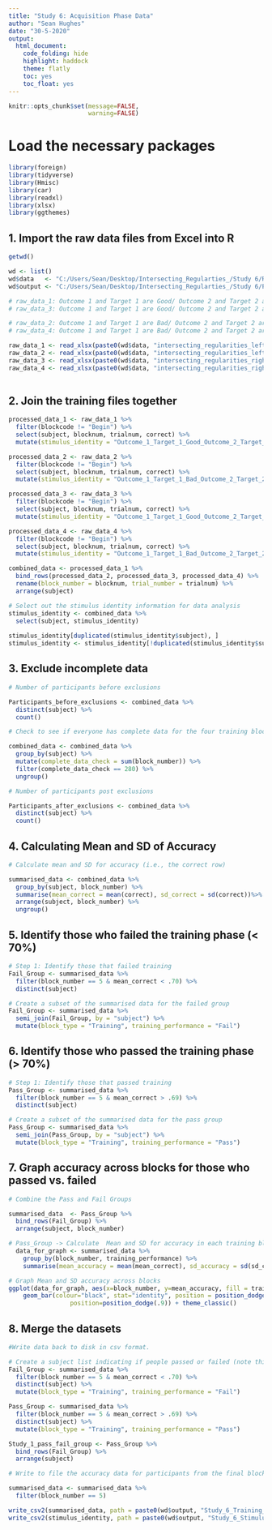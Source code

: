 ```yaml
---
title: "Study 6: Acquisition Phase Data"
author: "Sean Hughes"
date: "30-5-2020"
output: 
  html_document:
    code_folding: hide
    highlight: haddock
    theme: flatly
    toc: yes 
    toc_float: yes
---
```


```r
knitr::opts_chunk$set(message=FALSE,
                      warning=FALSE)
```


# Load the necessary packages

```r
library(foreign)
library(tidyverse)
library(Hmisc)
library(car)
library(readxl)
library(xlsx)
library(ggthemes)
```

## 1. Import the raw data files from Excel into R

```r
getwd()

wd <- list()
wd$data   <- "C:/Users/Sean/Desktop/Intersecting_Regularties_/Study 6/Raw_Data/"
wd$output <- "C:/Users/Sean/Desktop/Intersecting_Regularties_/Study 6/Processed_Data/"

# raw_data_1: Outcome 1 and Target 1 are Good/ Outcome 2 and Target 2 are Bad
# raw_data_3: Outcome 1 and Target 1 are Good/ Outcome 2 and Target 2 are Bad

# raw_data_2: Outcome 1 and Target 1 are Bad/ Outcome 2 and Target 2 are Good
# raw_data_4: Outcome 1 and Target 1 are Bad/ Outcome 2 and Target 2 are Good

raw_data_1 <- read_xlsx(paste0(wd$data, "intersecting_regularities_left_17_04_26.xlsx"), col_names = TRUE)
raw_data_2 <- read_xlsx(paste0(wd$data, "intersecting_regularities_left_rev_17_04_26.xlsx"), col_names = TRUE)
raw_data_3 <- read_xlsx(paste0(wd$data, "intersecting_regularities_right_17_04_26.xlsx"), col_names = TRUE)
raw_data_4 <- read_xlsx(paste0(wd$data, "intersecting_regularities_right_rev_17_04_26.xlsx"), col_names = TRUE)
  
```

## 2. Join the training files together

```r

processed_data_1 <- raw_data_1 %>% 
  filter(blockcode != "Begin") %>% 
  select(subject, blocknum, trialnum, correct) %>%
  mutate(stimulus_identity = "Outcome_1_Target_1_Good_Outcome_2_Target_2_Bad")

processed_data_2 <- raw_data_2 %>% 
  filter(blockcode != "Begin") %>% 
  select(subject, blocknum, trialnum, correct) %>% 
  mutate(stimulus_identity = "Outcome_1_Target_1_Bad_Outcome_2_Target_2_Good")

processed_data_3 <- raw_data_3 %>% 
  filter(blockcode != "Begin") %>% 
  select(subject, blocknum, trialnum, correct) %>%
  mutate(stimulus_identity = "Outcome_1_Target_1_Good_Outcome_2_Target_2_Bad")

processed_data_4 <- raw_data_4 %>% 
  filter(blockcode != "Begin") %>% 
  select(subject, blocknum, trialnum, correct) %>% 
  mutate(stimulus_identity = "Outcome_1_Target_1_Bad_Outcome_2_Target_2_Good")

combined_data <- processed_data_1 %>% 
  bind_rows(processed_data_2, processed_data_3, processed_data_4) %>%
  rename(block_number = blocknum, trial_number = trialnum) %>% 
  arrange(subject)

# Select out the stimulus identity information for data analysis 
stimulus_identity <- combined_data %>% 
  select(subject, stimulus_identity) 
  
stimulus_identity[duplicated(stimulus_identity$subject), ]
stimulus_identity <- stimulus_identity[!duplicated(stimulus_identity$subject), ]

```

## 3. Exclude incomplete data

```r

# Number of participants before exclusions

Participants_before_exclusions <- combined_data %>% 
  distinct(subject) %>% 
  count()

# Check to see if everyone has complete data for the four training blocks - if block_number = 280 then they do. Otherwise they do not. If they do not then remove them 

combined_data <- combined_data %>%
  group_by(subject) %>% 
  mutate(complete_data_check = sum(block_number)) %>%
  filter(complete_data_check == 280) %>%
  ungroup() 

# Number of participants post exclusions

Participants_after_exclusions <- combined_data %>% 
  distinct(subject) %>% 
  count()

```

## 4. Calculating Mean and SD of Accuracy 

```r

# Calculate mean and SD for accuracy (i.e., the correct row) 

summarised_data <- combined_data %>%
  group_by(subject, block_number) %>% 
  summarise(mean_correct = mean(correct), sd_correct = sd(correct))%>%
  arrange(subject, block_number) %>%
  ungroup()

```

## 5. Identify those who failed the training phase (< 70%)

```r
# Step 1: Identify those that failed training
Fail_Group <- summarised_data %>% 
  filter(block_number == 5 & mean_correct < .70) %>%
  distinct(subject)

# Create a subset of the summarised data for the failed group
Fail_Group <- summarised_data %>% 
  semi_join(Fail_Group, by = "subject") %>%
  mutate(block_type = "Training", training_performance = "Fail")

```


## 6. Identify those who passed the training phase (> 70%)

```r

# Step 1: Identify those that passed training
Pass_Group <- summarised_data %>% 
  filter(block_number == 5 & mean_correct > .69) %>%
  distinct(subject)

# Create a subset of the summarised data for the pass group
Pass_Group <- summarised_data %>% 
  semi_join(Pass_Group, by = "subject") %>%
  mutate(block_type = "Training", training_performance = "Pass")


```

## 7. Graph accuracy across blocks for those who passed vs. failed

```r

# Combine the Pass and Fail Groups 

summarised_data  <- Pass_Group %>% 
  bind_rows(Fail_Group) %>% 
  arrange(subject, block_number)

# Pass_Group -> Calculate  Mean and SD for accuracy in each training block
  data_for_graph <- summarised_data %>% 
    group_by(block_number, training_performance) %>% 
    summarise(mean_accuracy = mean(mean_correct), sd_accuracy = sd(sd_correct))

# Graph Mean and SD accuracy across blocks
ggplot(data_for_graph, aes(x=block_number, y=mean_accuracy, fill = training_performance)) +
    geom_bar(colour="black", stat="identity", position = position_dodge()) + geom_errorbar(aes(ymin=mean_accuracy-sd_accuracy, ymax=mean_accuracy+sd_accuracy), width=.2,
                 position=position_dodge(.9)) + theme_classic()

```

## 8. Merge the datasets

```r
#Write data back to disk in csv format.

# Create a subject list indicating if people passed or failed (note this is not being written)
Fail_Group <- summarised_data %>% 
  filter(block_number == 5 & mean_correct < .70) %>%
  distinct(subject) %>% 
  mutate(block_type = "Training", training_performance = "Fail")

Pass_Group <- summarised_data %>% 
  filter(block_number == 5 & mean_correct > .69) %>%
  distinct(subject) %>% 
  mutate(block_type = "Training", training_performance = "Pass")

Study_1_pass_fail_group <- Pass_Group %>% 
  bind_rows(Fail_Group) %>% 
  arrange(subject)

# Write to file the accuracy data for participants from the final block of training.

summarised_data <- summarised_data %>%
  filter(block_number == 5)

write_csv2(summarised_data, path = paste0(wd$output, "Study_6_Training_Phase.csv"))
write_csv2(stimulus_identity, path = paste0(wd$output, "Study_6_Stimulus_Identity.csv"))

```



